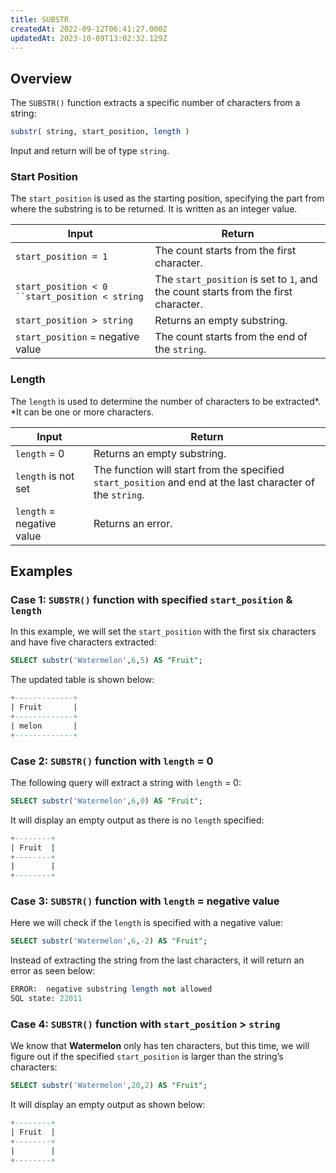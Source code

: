 ```yaml
---
title: SUBSTR
createdAt: 2022-09-12T06:41:27.000Z
updatedAt: 2023-10-09T13:02:32.129Z
---
```


## Overview

The `SUBSTR()` function extracts a specific number of characters from a string:

```sql
substr( string, start_position, length )
```

<Tip>Input and return will be of type `string`.</Tip>

### Start Position

The `start_position` is used as the starting position, specifying the part from where the substring is to be returned. It is written as an integer value.

| **Input**                                      | **Return**                                                                         |
| ---------------------------------------------- | ---------------------------------------------------------------------------------- |
| `start_position = 1`                           | The count starts from the first character.                                         |
| `start_position < 0 ``start_position < string` | The `start_position` is set to `1`, and the count starts from the first character. |
| `start_position > string`                      | Returns an empty substring.                                                        |
| `start_position` = negative value              | The count starts from the end of the `string`.                                     |

### **Length**

The `length` is used to determine the number of characters to be extracted*. *It can be one or more characters.

| **Input**                 | **Return**                                                                                                 |
| ------------------------- | ---------------------------------------------------------------------------------------------------------- |
| `length` = 0              | Returns an empty substring.                                                                                |
| `length` is not set       | The function will start from the specified `start_position` and end at the last character of the `string`. |
| `length` = negative value | Returns an error.                                                                                          |

## Examples

### Case 1: `SUBSTR()` function with specified `start_position` & `length`&#x20;

In this example, we will set the `start_position` with the first six characters and have five characters extracted:

```sql
SELECT substr('Watermelon',6,5) AS "Fruit";
```

The updated table is shown below:

```sql
+-------------+
| Fruit       |
+-------------+
| melon       |
+-------------+
```

### Case 2: `SUBSTR()` function with `length` = 0

The following query will extract a string with `length` = 0:

```sql
SELECT substr('Watermelon',6,0) AS "Fruit";
```

It will display an empty output as there is no `length` specified:

```sql
+--------+
| Fruit  |
+--------+
|        |
+--------+
```

### Case 3: `SUBSTR()` function with `length` = negative value

Here we will check if the `length` is specified with a negative value:

```sql
SELECT substr('Watermelon',6,-2) AS "Fruit";
```

Instead of extracting the string from the last characters, it will return an error as seen below:

```sql
ERROR:  negative substring length not allowed
SQL state: 22011
```

### Case 4: `SUBSTR()` function with `start_position` > `string`&#x20;

We know that **Watermelon** only has ten characters, but this time, we will figure out if the specified `start_position` is larger than the string’s characters:

```sql
SELECT substr('Watermelon',20,2) AS "Fruit";
```

It will display an empty output as shown below:

```sql
+--------+
| Fruit  |
+--------+
|        |
+--------+
```

